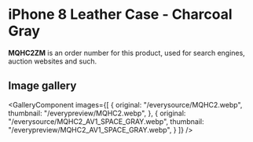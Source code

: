 
# iPhone 8 Leather Case - Charcoal Gray

<Callout type='info' emoji='👉🏻'>**MQHC2ZM** is an order number for this product, used for search engines, auction websites and such.</Callout>

## Image gallery

<GalleryComponent
    images={[
      {
        original: "/everysource/MQHC2.webp",
        thumbnail: "/everypreview/MQHC2.webp",
      },
      {
        original: "/everysource/MQHC2_AV1_SPACE_GRAY.webp",
        thumbnail: "/everypreview/MQHC2_AV1_SPACE_GRAY.webp",
      }
    ]}
  />
